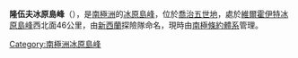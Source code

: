 {{coord|81|20|S|152|50|E|source:GNIS|display=title}}

'''隆伍夫冰原島峰'''（{{lang-en|Lonewolf Nunataks}}），是[[南極洲|南極洲]]的[[冰原島峰|冰原島峰]]，位於[[喬治五世地|喬治五世地]]，處於[[維爾霍伊特冰原島峰|維爾霍伊特冰原島峰]]西北面46公里，由[[新西蘭|新西蘭]]探險隊命名，現時由[[南極條約體系|南極條約體系]]管理。

{{DEFAULTSORT:Lonewolf Nunataks}}
[[Category:南極洲冰原島峰|Category:南極洲冰原島峰]]


{{GeorgeVLand-geo-stub}}